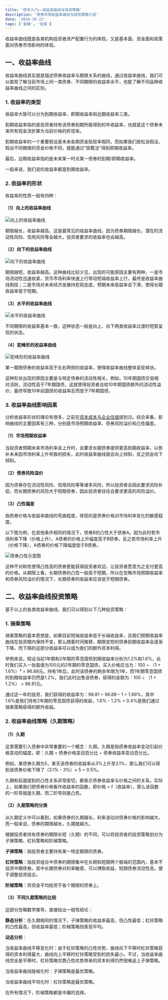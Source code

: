 ```yaml
---
title: '债市入门——收益率曲线与投资策略'
description: '债券市场收益率曲线与投资策略介绍'
date: '2024-10-22'
tags: ['金融', '估值']
---
```


收益率曲线既是各类机构投资者资产配置行为的体现，又是基本面、资金面和政策面对债券市场影响的体现。

## 一、收益率曲线

收益率曲线其实就是描述债券收益率与期限关系的曲线，通过收益率曲线，我们可以直观了解当前市场上同一类债券、不同期限的收益率水平，也能了解不同品种收益率曲线之间的区别。

### 1. 收益率的类型

收益率大致可以分为到期收益率、即期收益率和远期收益率三类。

到期收益率指的是投资者持有该债券到期所能得到的年收益率，也就是这个债券未来所有现金流折算为当前价格的折现率。

到期收益率的一个重要假设是未来各期资金贴现率相同，而如果我们放松该假设，假设不同期限的资金价格不同，就能通过"拔靴法"得到即期收益率。

最后，远期收益率指的是未来某一时点某一债券的到期/即期收益率。

一般来说，我们说的收益率都是到期收益率。

### 2. 收益率的形状

收益率的性质一般有四种：

#### （1）向上的收益率曲线

<div style={{ display: 'flex', justifyContent: 'center', margin: '20px 0' }}>
  <img
    src="/images/blog/Bond-Market-Yield-Curve/1.webp"
    alt="向上的收益率曲线"
    style={{ maxWidth: '100%', height: 'auto' }}
  />
</div>

期限越长，收益率越高，这是最常见的收益率曲线，因为债券期限越长，潜在的流动性风险、信用风险等会越大，投资者要求的收益率也会越高。

#### （2）向下的收益率曲线

<div style={{ display: 'flex', justifyContent: 'center', margin: '20px 0' }}>
  <img
    src="/images/blog/Bond-Market-Yield-Curve/2.webp"
    alt="向下的收益率曲线"
    style={{ maxWidth: '100%', height: 'auto' }}
  />
</div>

期限越短，收益率越高。这种曲线比较少见，出现的可能原因主要有两种，一是市场流动性迅速收紧，货币市场利率快速上行带动短端收益率上行，最终是收益率曲线倒挂；二是市场对未来经济发展持悲观态度，预期未来收益率会下滑，使得长期收益率低于短期。

#### （3）水平的收益率曲线

<div style={{ display: 'flex', justifyContent: 'center', margin: '20px 0' }}>
  <img
    src="/images/blog/Bond-Market-Yield-Curve/3.webp"
    alt="水平的收益率曲线"
    style={{ maxWidth: '100%', height: 'auto' }}
  />
</div>

不同期限的收益率基本一致，这种状态一般是向上、向下两类收益率过渡时短暂呈现的状态。

#### （4）驼峰形的收益率曲线

<div style={{ display: 'flex', justifyContent: 'center', margin: '20px 0' }}>
  <img
    src="/images/blog/Bond-Market-Yield-Curve/4.webp"
    alt="驼峰形的收益率曲线"
    style={{ maxWidth: '100%', height: 'auto' }}
  />
</div>

某一期限债券的收益率高于左右两侧的收益率，使得收益率曲线整体呈驼峰状。

这种形状出现的原因主要是与特定债券的流动性相关。例如，10年期国债交易相对活跃，流动性高于7年期国债，这就使得投资者会给10年期国债额外的流动性溢价，最终导致10年前国债的收益率反而低于7年期国债。

### 3. 收益率曲线影响因素

分析收益率形状的理论有很多，之前在[资本成本与企业估值](/blogs/CPA-Financial-Management-Capital-Cost)提到过。综合来看，影响曲线的主要因素有三种，分别是市场预期收益率、债券风险溢价和凸性偏差。

#### （1）市场预期收益率

当投资者预期未来市场利率会上升时，会要求长期债券提供更高到期收益率，以弥补未来因市场利率上升导致的损失，此时收益率曲线就会向上倾斜，反之则会向下倾斜。

#### （2）债券风险溢价

因为债券存在流动性风险、信用风险等等诸多风险，所以投资者会因此要求风险补偿，而长期债券的风险大于短期债券，因此投资者往往会要求更高的风险溢价。

#### （3）凸性偏差

指债券价格与收益率曲线的弯曲程度，体现的是债券价格对市场利率变化的敏感程度。

以下图为例，在其他条件相同的情况下，债券B的凸性大于债券A。因为此时若市场利率下降（价格上升），A债券的价格上升幅度高于B债券，反之若市场利率上升（价格下降），A债券的价格下降幅度低于B债券。

<div style={{ display: 'flex', justifyContent: 'center', margin: '20px 0' }}>
  <img
    src="/images/blog/Bond-Market-Yield-Curve/5.webp"
    alt="债券凸性示意图"
    style={{ maxWidth: '100%', height: 'auto' }}
  />
</div>

这种不对称性使得凸性高的债券更能获得投资者欢迎，让投资者愿意为之支付更高的价格。从期限上看，长期债券的凸性一般高于短期，所以在忽略市场预期收益率和债券风险溢价的情况下，长期债券的收益率应该低于短期债券。

## 二、收益率曲线投资策略

基于以上的各类收益率曲线，我们可以得到以下几种投资策略：

### 1. 骑乘策略

骑乘策略的基本思想是，如果目前短端收益率低于长端收益率，且我们预期收益率曲线在投资期内保持不变，那么随着时间推移，期限变短的债券到期收益率会逐渐下降，而下降的这部分收益率可以成为我们的额外资本利得。

举例来说，假设当前1年期和2年期的零息国债到期收益率分别为1.2%和1.6%，此时我们买入一张面值为100元的2年期的零息国债，买入价格应当为：100 ÷ （1 + 1.6%）² = 96.88元。持有1年后，此时该债券的剩余年限为1年，而1年期零息国债的到期收益率仍然是1.2%，我们此时出售该债券，获得的金额为：100 ÷ （1 + 1.2%） = 98.81元。

通过这一年的投资，我们获得的收益率为：98.81 ÷ 96.88 – 1 = 1.99%，其中1.6%是我们持有2年期的零息国债获得的收益，1.6% - 1.2% = 0.4%是我们通过骑乘策略获得的额外收益。

### 2. 收益率曲线策略（久期策略）

#### （1）久期

这里需要引入债券中非常重要的一个概念：久期。久期是指债券收益率变动引起价格变动的幅度，即：久期 = 债券价格变动百分比 ÷ 债券收益率变动百分比。

例如，某债券久期为5，某天该债券的收益率从3%上升至3.1%，那么我们可以得到该债券价格下降了（3.1% - 3%）× 5 = 0.5%。

久期和前面提到的凸性关系非常密切，都表示债券收益率与价格之间的关系。实际上，如果我们把债券价格看作收益率的函数，即价格 = f（收益率），那么该函数的一阶导就是久期，而二阶导则是凸性。

#### （2）久期策略的分类

从久期定义中可以看到，如果债券的久期越长，利率波动对债券价格的影响越大，而一般来说，债券的期限越长，久期就越大。

根据投资者持有债券的期限长短（久期）的不同，可以将投资者的投资策略划分为子弹策略、杠铃策略和阶梯策略。

**子弹策略**：指投资者主要持有某一特定期限的债券。

**杠铃策略**：指投资组合中债券的期限集中在长期和短期两个极端的范围内，基本不投资中期债券。其中长期债券对利率敏感，可以博取收益，短期债券流动性高，便于调整投资组合。

**阶梯策略**：将资金平均投资于各个期限的债券上。

#### （3）不同久期策略的比较

这部分忽略数学推导，直接给出一般性结论：

**静态分析**：在久期相同的情况下，子弹策略的收益率最高，但凸性最低；杠铃策略的凸性最高，但收益率最低；阶梯策略则表现平均。

**动态分析**：

当收益率曲线平移变化时：由于杠铃策略的凸性优势，曲线向下平移时杠铃策略获得的资本利得最大，曲线向上平移时杠铃策略受到的损失最小。不过，当收益率曲线完全是平移时，杠铃策略仅靠凸性优势带来的资本利得仍然很难追上子弹策略。

当收益率曲线陡峭化时：子弹策略是最优策略。

当收益率曲线平坦化时：杠铃策略是最优策略。

在所有情况下，阶梯策略都是中庸的选择。
